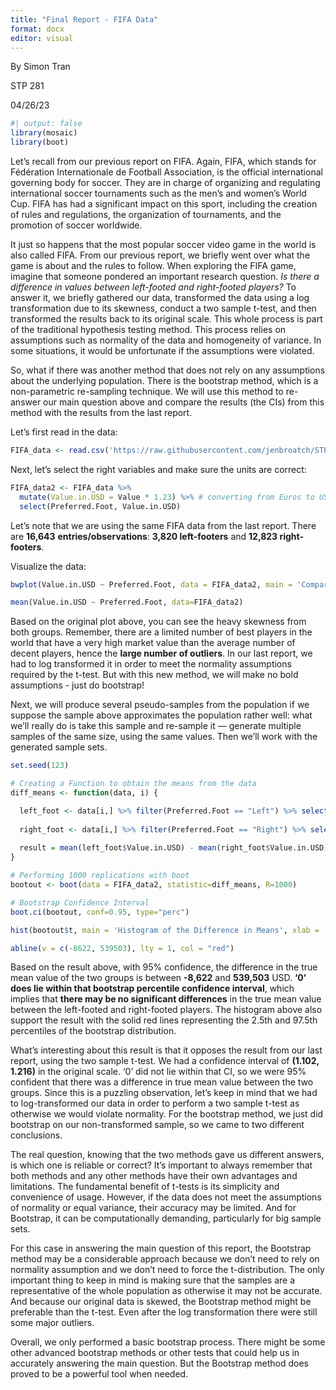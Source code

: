 ---
title: "Final Report - FIFA Data"
format: docx
editor: visual
---

By Simon Tran

STP 281

04/26/23

```{r}
#| output: false
library(mosaic)
library(boot)
```

Let's recall from our previous report on FIFA. Again, FIFA, which stands for Fédération Internationale de Football Association, is the official international governing body for soccer. They are in charge of organizing and regulating international soccer tournaments such as the men's and women's World Cup. FIFA has had a significant impact on this sport, including the creation of rules and regulations, the organization of tournaments, and the promotion of soccer worldwide.

It just so happens that the most popular soccer video game in the world is also called FIFA. From our previous report, we briefly went over what the game is about and the rules to follow. When exploring the FIFA game, imagine that someone pondered an important research question. *Is there a difference in values between left-footed and right-footed players?* To answer it, we briefly gathered our data, transformed the data using a log transformation due to its skewness, conduct a two sample t-test, and then transformed the results back to its original scale. This whole process is part of the traditional hypothesis testing method. This process relies on assumptions such as normality of the data and homogeneity of variance. In some situations, it would be unfortunate if the assumptions were violated.

So, what if there was another method that does not rely on any assumptions about the underlying population. There is the bootstrap method, which is a non-parametric re-sampling technique. We will use this method to re-answer our main question above and compare the results (the CIs) from this method with the results from the last report.

Let's first read in the data:

```{r}
FIFA_data <- read.csv('https://raw.githubusercontent.com/jenbroatch/STP281/main/FIFADataadjusted.csv')
```

Next, let's select the right variables and make sure the units are correct:

```{r}
FIFA_data2 <- FIFA_data %>% 
  mutate(Value.in.USD = Value * 1.23) %>% # converting from Euros to USD
  select(Preferred.Foot, Value.in.USD)

```

Let's note that we are using the same FIFA data from the last report. There are **16,643** **entries/observations**: **3,820 left-footers** and **12,823 right-footers**.

Visualize the data:

```{r}
bwplot(Value.in.USD ~ Preferred.Foot, data = FIFA_data2, main = 'Comparing Average Values Between \n Left-Footed and Right-Footed Soccer Players')

mean(Value.in.USD ~ Preferred.Foot, data=FIFA_data2)
```

Based on the original plot above, you can see the heavy skewness from both groups. Remember, there are a limited number of best players in the world that have a very high market value than the average number of decent players, hence the **large number of outliers**. In our last report, we had to log transformed it in order to meet the normality assumptions required by the t-test. But with this new method, we will make no bold assumptions - just do bootstrap!

Next, we will produce several pseudo-samples from the population if we suppose the sample above approximates the population rather well: what we'll really do is take this sample and re-sample it --- generate multiple samples of the same size, using the same values. Then we'll work with the generated sample sets.

```{r}
set.seed(123)

# Creating a Function to obtain the means from the data
diff_means <- function(data, i) {

  left_foot <- data[i,] %>% filter(Preferred.Foot == "Left") %>% select(Value.in.USD)
  
  right_foot <- data[i,] %>% filter(Preferred.Foot == "Right") %>% select(Value.in.USD)
  
  result = mean(left_foot$Value.in.USD) - mean(right_foot$Value.in.USD)
}

# Performing 1000 replications with boot 
bootout <- boot(data = FIFA_data2, statistic=diff_means, R=1000)

# Bootstrap Confidence Interval
boot.ci(bootout, conf=0.95, type="perc")
```

```{r}
hist(bootout$t, main = 'Histogram of the Difference in Means', xlab = 'Difference in Means (USD)')

abline(v = c(-8622, 539503), lty = 1, col = "red")
```

Based on the result above, with 95% confidence, the difference in the true mean value of the two groups is between **-8,622** and **539,503** USD. **'0' does lie within that bootstrap percentile confidence interval**, which implies that **there may be no significant differences** in the true mean value between the left-footed and right-footed players. The histogram above also support the result with the solid red lines representing the 2.5th and 97.5th percentiles of the bootstrap distribution.

What's interesting about this result is that it opposes the result from our last report, using the two sample t-test. We had a confidence interval of **(1.102, 1.216)** in the original scale. '0' did not lie within that CI, so we were 95% confident that there was a difference in true mean value between the two groups. Since this is a puzzling observation, let's keep in mind that we had to log-transformed our data in order to perform a two sample t-test as otherwise we would violate normality. For the bootstrap method, we just did bootstrap on our non-transformed sample, so we came to two different conclusions.

The real question, knowing that the two methods gave us different answers, is which one is reliable or correct? It's important to always remember that both methods and any other methods have their own advantages and limitations. The fundamental benefit of t-tests is its simplicity and convenience of usage. However, if the data does not meet the assumptions of normality or equal variance, their accuracy may be limited. And for Bootstrap, it can be computationally demanding, particularly for big sample sets.

For this case in answering the main question of this report, the Bootstrap method may be a considerable approach because we don't need to rely on normality assumption and we don't need to force the t-distribution. The only important thing to keep in mind is making sure that the samples are a representative of the whole population as otherwise it may not be accurate. And because our original data is skewed, the Bootstrap method might be preferable than the t-test. Even after the log transformation there were still some major outliers.

Overall, we only performed a basic bootstrap process. There might be some other advanced bootstrap methods or other tests that could help us in accurately answering the main question. But the Bootstrap method does proved to be a powerful tool when needed.
